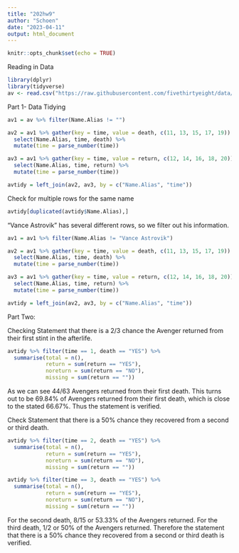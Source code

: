 ```yaml
---
title: "202hw9"
author: "Schoen"
date: "2023-04-11"
output: html_document
---
```


```r
knitr::opts_chunk$set(echo = TRUE)
```

Reading in Data
```r
library(dplyr)
library(tidyverse)
av <- read.csv("https://raw.githubusercontent.com/fivethirtyeight/data/master/avengers/avengers.csv", stringsAsFactors = FALSE)
```

Part 1- Data Tidying
```r
av1 = av %>% filter(Name.Alias != "")

av2 = av1 %>% gather(key = time, value = death, c(11, 13, 15, 17, 19)) %>% 
  select(Name.Alias, time, death) %>%
  mutate(time = parse_number(time))

av3 = av1 %>% gather(key = time, value = return, c(12, 14, 16, 18, 20)) %>% 
  select(Name.Alias, time, return) %>%
  mutate(time = parse_number(time))

avtidy = left_join(av2, av3, by = c("Name.Alias", "time"))
```

Check for multiple rows for the same name
```r
avtidy[duplicated(avtidy$Name.Alias),]
```

"Vance Astrovik" has several different rows, so we filter out his information. 
```r
av1 = av1 %>% filter(Name.Alias != "Vance Astrovik")

av2 = av1 %>% gather(key = time, value = death, c(11, 13, 15, 17, 19)) %>% 
  select(Name.Alias, time, death) %>%
  mutate(time = parse_number(time))

av3 = av1 %>% gather(key = time, value = return, c(12, 14, 16, 18, 20)) %>% 
  select(Name.Alias, time, return) %>%
  mutate(time = parse_number(time))

avtidy = left_join(av2, av3, by = c("Name.Alias", "time"))
```

Part Two:

Checking Statement that there is a 2/3 chance the Avenger returned from their first stint in the afterlife. 

```r
avtidy %>% filter(time == 1, death == "YES") %>% 
  summarise(total = n(),
            return = sum(return == "YES"), 
            noreturn = sum(return == "NO"), 
            missing = sum(return == ""))
```
As we can see 44/63 Avengers returned from their first death. This turns out to be 69.84% of Avengers returned from their first death, which is close to the stated 66.67%. Thus the statement is verified. 

Check Statement that there is a 50% chance they recovered from a second or third death.

```r
avtidy %>% filter(time == 2, death == "YES") %>% 
  summarise(total = n(),
            return = sum(return == "YES"), 
            noreturn = sum(return == "NO"), 
            missing = sum(return == ""))

avtidy %>% filter(time == 3, death == "YES") %>% 
  summarise(total = n(),
            return = sum(return == "YES"), 
            noreturn = sum(return == "NO"), 
            missing = sum(return == ""))
```

For the second death, 8/15 or 53.33% of the Avengers returned. For the third death, 1/2 or 50% of the Avengers returned. Therefore the statement that there is a 50% chance they recovered from a second or third death is verified. 




